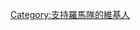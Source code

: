 {{Userbox
  |border-c = #FF7F00
  |border-s = 1
  |id-c     = #fff
  |id-s     = 12
  |id-fc    = #000
  |info-c   = #A52A2A
  |info-s   = 10
  |info-fc  = #FF7F00
  |id       = ASR
  |info     = 這個用戶是'''[[羅馬隊]]'''的球迷。
}}
[[Category:支持羅馬隊的維基人]]